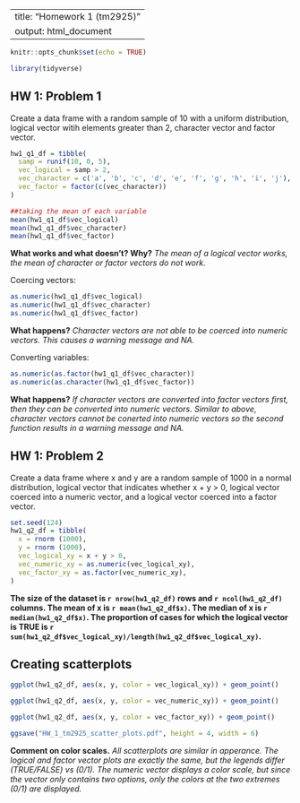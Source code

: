 
---
title: "Homework 1 (tm2925)"
output: html_document
---
```r
knitr::opts_chunk$set(echo = TRUE)

library(tidyverse)
```

## HW 1: Problem 1
Create a data frame with a random sample of 10 with a uniform distribution, logical vector witih elements greater than 2, character vector and factor vector.

```r
hw1_q1_df = tibble(
  samp = runif(10, 0, 5),
  vec_logical = samp > 2,
  vec_character = c('a', 'b', 'c', 'd', 'e', 'f', 'g', 'h', 'i', 'j'),
  vec_factor = factor(c(vec_character))
)

##taking the mean of each variable
mean(hw1_q1_df$vec_logical)
mean(hw1_q1_df$vec_character)
mean(hw1_q1_df$vec_factor)
```
**What works and what doesn’t? Why?**
_The mean of a logical vector works, the mean of character or factor vectors do not work._

Coercing vectors:
```r
as.numeric(hw1_q1_df$vec_logical)
as.numeric(hw1_q1_df$vec_character)
as.numeric(hw1_q1_df$vec_factor)
```
**What happens?**
_Character vectors are not able to be coerced into numeric vectors. This causes a warning message and NA._

Converting variables:
```r
as.numeric(as.factor(hw1_q1_df$vec_character))
as.numeric(as.character(hw1_q1_df$vec_factor))
```
**What happens?**
_If character vectors are converted into factor vectors first, then they can be converted into numeric vectors. Similar to above, character vectors cannot be conerted into numeric vectors so the second function results in a warning message and NA._

## HW 1: Problem 2
Create a data frame where x and y are a random sample of 1000 in a normal distribution, logical vector that indicates whether x + y > 0, logical vector coerced into a numeric vector, and a logical vector coerced into a factor vector.

```r
set.seed(124)
hw1_q2_df = tibble(
  x = rnorm (1000),
  y = rnorm (1000),
  vec_logical_xy = x + y > 0,
  vec_numeric_xy = as.numeric(vec_logical_xy),
  vec_factor_xy = as.factor(vec_numeric_xy),
)
```

**The size of the dataset is `r nrow(hw1_q2_df)` rows and `r ncol(hw1_q2_df)` columns. The mean of x is `r mean(hw1_q2_df$x)`. The median of x is `r median(hw1_q2_df$x)`. The proportion of cases for which the logical vector is TRUE is `r sum(hw1_q2_df$vec_logical_xy)/length(hw1_q2_df$vec_logical_xy)`.**

## Creating scatterplots
```r
ggplot(hw1_q2_df, aes(x, y, color = vec_logical_xy)) + geom_point()

ggplot(hw1_q2_df, aes(x, y, color = vec_numeric_xy)) + geom_point()

ggplot(hw1_q2_df, aes(x, y, color = vec_factor_xy)) + geom_point()

ggsave("HW_1_tm2925_scatter_plots.pdf", height = 4, width = 6)
```

**Comment on color scales.**
_All scatterplots are similar in apperance. The logical and factor vector plots are exactly the same, but the legends differ (TRUE/FALSE) vs (0/1). The numeric vector displays a color scale, but since the vector only contains two options, only the colors at the two extremes (0/1) are displayed._  

